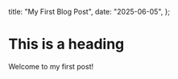   title: "My First Blog Post",
  date: "2025-06-05",
};

# This is a heading

Welcome to my first post!